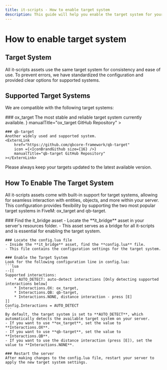 ```yaml
---
title: it-scripts - How to enable target system
description: This guide will help you enable the target system for your it-scripts assets.
---
```



# How to enable target system

## Target System
All it-scripts assets use the same target system for consistency and ease of use. 
To prevent errors, we have standardized the configuration and provided clear options for supported systems.

## Supported Target Systems
We are compatible with the following target systems:

<Steps>
    ### ox_target
    The most stable and reliable target system currently available.
    <ExternLink 
        href="https://github.com/overextended/ox_target"
        icon ={<IconBrandGithub size={16} />}
        manualTitle="ox_target GitHub Repository"
    ></ExternLink>

    ### qb-target
    Another widely used and supported system.
    <ExternLink 
        href="https://github.com/qbcore-framework/qb-target"
        icon ={<IconBrandGithub size={16} />}
        manualTitle="qb-target GitHub Repository"
    ></ExternLink>
</Steps>

Please always keep your targets updated to the latest available version.

## How To Enable The Target System
All it-scripts assets come with built-in support for target systems, allowing for seamless interaction with entities, objects, and more within your server. 
This configuration provides flexibility by supporting the two most popular target systems in FiveM: ox_target and qb-target.

<Steps>
    ### Find the it_bridge asset
    - Locate the **it_bridge** asset in your server's resources folder.
    - This asset serves as a bridge for all it-scripts and is essential for enabling the target system.

    ### Locate the config.lua file
    - Inside the **it_bridge** asset, find the **config.lua** file.
    - This file contains the configuration settings for the target system.

    ### Enable the Target System
    Look for the following configuration line in config.lua:
    ```lua
    --[[
    Supported interactions:
        * AUTO_DETECT: auto-detect interactions [Only detecting supported interactions below]
        * Interactions.OX: ox_target,
        * Interactions.QB: qb-target,
        * Interactions.NONE, distance interaction - press [E]
    ]]
    Config.Interactions = AUTO_DETECT
    ```
    By default, the target system is set to **AUTO_DETECT**, which automatically detects the available target system on your server.
    - If you want to use **ox_target**, set the value to **Interactions.OX**.
    - If you want to use **qb-target**, set the value to **Interactions.QB**.
    - If you want to use the distance interaction (press [E]), set the value to **Interactions.NONE**.

    ### Restart the server
    After making changes to the config.lua file, restart your server to apply the new target system settings.
</Steps>